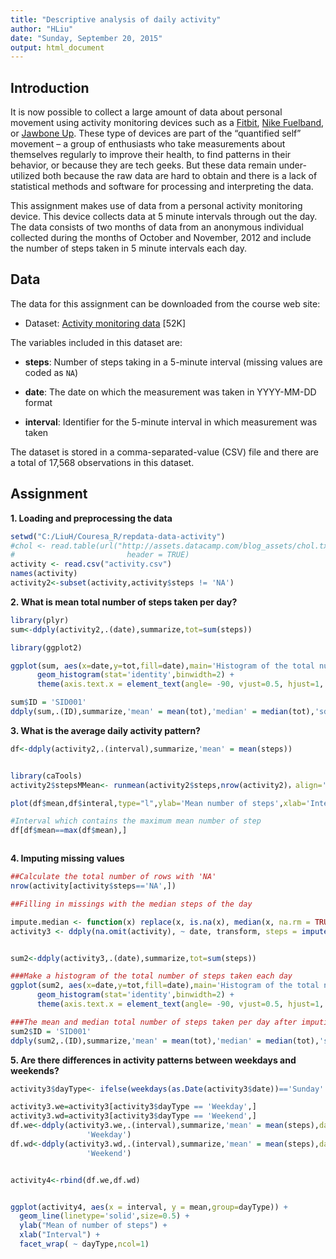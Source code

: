 ```yaml
---
title: "Descriptive analysis of daily activity"
author: "HLiu"
date: "Sunday, September 20, 2015"
output: html_document
---
```



## Introduction

It is now possible to collect a large amount of data about personal
movement using activity monitoring devices such as a
[Fitbit](http://www.fitbit.com), [Nike
Fuelband](http://www.nike.com/us/en_us/c/nikeplus-fuelband), or
[Jawbone Up](https://jawbone.com/up). These type of devices are part of
the "quantified self" movement -- a group of enthusiasts who take
measurements about themselves regularly to improve their health, to
find patterns in their behavior, or because they are tech geeks. But
these data remain under-utilized both because the raw data are hard to
obtain and there is a lack of statistical methods and software for
processing and interpreting the data.

This assignment makes use of data from a personal activity monitoring
device. This device collects data at 5 minute intervals through out the
day. The data consists of two months of data from an anonymous
individual collected during the months of October and November, 2012
and include the number of steps taken in 5 minute intervals each day.

## Data

The data for this assignment can be downloaded from the course web
site:

* Dataset: [Activity monitoring data](https://d396qusza40orc.cloudfront.net/repdata%2Fdata%2Factivity.zip) [52K]

The variables included in this dataset are:

* **steps**: Number of steps taking in a 5-minute interval (missing
    values are coded as `NA`)

* **date**: The date on which the measurement was taken in YYYY-MM-DD
    format

* **interval**: Identifier for the 5-minute interval in which
    measurement was taken




The dataset is stored in a comma-separated-value (CSV) file and there
are a total of 17,568 observations in this
dataset.


## Assignment


**1. Loading and preprocessing the data**  

```r
setwd("C:/LiuH/Couresa_R/repdata-data-activity")
#chol <- read.table(url("http://assets.datacamp.com/blog_assets/chol.txt"), 
#                         header = TRUE)
activity <- read.csv("activity.csv")
names(activity)
activity2<-subset(activity,activity$steps != 'NA')


```

**2. What is mean total number of steps taken per day?**  

```r
library(plyr)
sum<-ddply(activity2,.(date),summarize,tot=sum(steps))

library(ggplot2)

ggplot(sum, aes(x=date,y=tot,fill=date),main='Histogram of the total number of      steps taken each day') +
      geom_histogram(stat='identity',binwidth=2) +
      theme(axis.text.x = element_text(angle= -90, vjust=0.5, hjust=1, colour                           ="black"))

sum$ID = 'SID001'
ddply(sum,.(ID),summarize,'mean' = mean(tot),'median' = median(tot),'sd'=sd(tot))


```
  
  
**3. What is the average daily activity pattern?**  

```r
df<-ddply(activity2,.(interval),summarize,'mean' = mean(steps))


library(caTools)
activity2$stepsMMean<- runmean(activity2$steps,nrow(activity2)，align='right')

plot(df$mean,df$interal,type="l",ylab='Mean number of steps',xlab='Interval')

#Interval which contains the maximum mean number of step
df[df$mean==max(df$mean),]



```

  
  
**4. Imputing missing values**  

```r

##Calculate the total number of rows with 'NA'
nrow(activity[activity$steps=='NA',])

##Filling in missings with the median steps of the day

impute.median <- function(x) replace(x, is.na(x), median(x, na.rm = TRUE))
activity3 <- ddply(na.omit(activity), ~ date, transform, steps = impute.median(steps))


sum2<-ddply(activity3,.(date),summarize,tot=sum(steps))

###Make a histogram of the total number of steps taken each day
ggplot(sum2, aes(x=date,y=tot,fill=date),main='Histogram of the total number of      steps taken each day') +
      geom_histogram(stat='identity',binwidth=2) +
      theme(axis.text.x = element_text(angle= -90, vjust=0.5, hjust=1, colour                           ="black"))

###The mean and median total number of steps taken per day after imputing
sum2$ID = 'SID001'
ddply(sum2,.(ID),summarize,'mean' = mean(tot),'median' = median(tot),'sd'=sd(tot))


```
  
    
**5. Are there differences in activity patterns between weekdays and weekends?**   

```r
activity3$dayType<- ifelse(weekdays(as.Date(activity3$date))=='Sunday'|weekdays(as.Date(activity3$date))=='Saturday','Weekend','Weekday')

activity3.we=activity3[activity3$dayType == 'Weekday',]
activity3.wd=activity3[activity3$dayType == 'Weekend',]
df.we<-ddply(activity3.we,.(interval),summarize,'mean' = mean(steps),dayType=
                 'Weekday')
df.wd<-ddply(activity3.wd,.(interval),summarize,'mean' = mean(steps),dayType=
                 'Weekend')


activity4<-rbind(df.we,df.wd)


ggplot(activity4, aes(x = interval, y = mean,group=dayType)) +
  geom_line(linetype='solid',size=0.5) +
  ylab("Mean of number of steps") +
  xlab("Interval") +
  facet_wrap( ~ dayType,ncol=1)

 

```